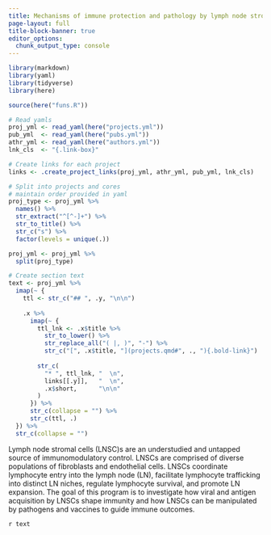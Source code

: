 ```yaml
---
title: Mechanisms of immune protection and pathology by lymph node stromal cells
page-layout: full
title-block-banner: true
editor_options: 
  chunk_output_type: console
---
```


```r
library(markdown)
library(yaml)
library(tidyverse)
library(here)

source(here("funs.R"))

# Read yamls
proj_yml <- read_yaml(here("projects.yml"))
pub_yml  <- read_yaml(here("pubs.yml"))
athr_yml <- read_yaml(here("authors.yml"))
lnk_cls  <- "{.link-box}"

# Create links for each project
links <- .create_project_links(proj_yml, athr_yml, pub_yml, lnk_cls)

# Split into projects and cores
# maintain order provided in yaml
proj_type <- proj_yml %>%
  names() %>%
  str_extract("^[^-]+") %>%
  str_to_title() %>%
  str_c("s") %>%
  factor(levels = unique(.))

proj_yml <- proj_yml %>%
  split(proj_type)

# Create section text
text <- proj_yml %>%
  imap(~ {
    ttl <- str_c("## ", .y, "\n\n")
    
    .x %>%
      imap(~ {
        ttl_lnk <- .x$title %>%
          str_to_lower() %>%
          str_replace_all("( |, )", "-") %>%
          str_c("[", .x$title, "](projects.qmd#", ., "){.bold-link}")
        
        str_c(
          "* ", ttl_lnk, "  \n",
          links[[.y]],   "  \n",
          .x$short,      "\n\n"
        )
      }) %>%
      str_c(collapse = "") %>%
      str_c(ttl, .)
  }) %>%
  str_c(collapse = "")
```

Lymph node stromal cells (LNSC)s are an understudied and untapped source of immunomodulatory control. LNSCs are comprised of diverse populations of fibroblasts and endothelial cells. LNSCs coordinate lymphocyte entry into the lymph node (LN), facilitate lymphocyte trafficking into distinct LN niches, regulate lymphocyte survival, and promote LN expansion. The goal of this program is to investigate how viral and antigen acquisition by LNSCs shape immunity and how LNSCs can be manipulated by pathogens and vaccines to guide immune outcomes.

`r text`
